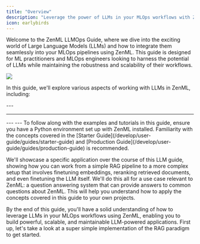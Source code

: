 ```yaml
---
title: "Overview"
description: "Leverage the power of LLMs in your MLOps workflows with ZenML."
icon: earlybirds
---
```


Welcome to the ZenML LLMOps Guide, where we dive into the exciting world of Large Language Models (LLMs) and how to integrate them seamlessly into your MLOps pipelines using ZenML. This guide is designed for ML practitioners and MLOps engineers looking to harness the potential of LLMs while maintaining the robustness and scalability of their workflows.
<Frame caption="ZenML simplifies the development and deployment of LLM-powered MLOps pipelines.">
  <img src="/_assets/user-guide/llms.avif" />
</Frame>


In this guide, we'll explore various aspects of working with LLMs in ZenML, including:

<Card title="RAG with ZenML" icon="robot" href="/develop/user-guide/guides/llmops-guide/rag-with-zenml" horizontal/>
<CardGroup cols={2}>
  <Card title="RAG in 85 lines of code" icon="code" href="/develop/user-guide/guides/llmops-guide/rag-with-zenml/rag-85-loc" horizontal/>
  <Card title="Understanding RAG" icon="book" href="/develop/user-guide/guides/llmops-guide/rag-with-zenml/understanding-rag" horizontal/>
  <Card title="Data ingestion and preprocessing" icon="database" href="/develop/user-guide/guides/llmops-guide/rag-with-zenml/data-ingestion" horizontal/>
  <Card title="Embeddings generation" icon="vector-square" href="/develop/user-guide/guides/llmops-guide/rag-with-zenml/embeddings-generation" horizontal/>
  <Card title="Storing embeddings in a vector database" icon="server" href="/develop/user-guide/guides/llmops-guide/rag-with-zenml/storing-embeddings-in-a-vector-database" horizontal/>
  <Card title="Basic RAG inference pipeline" icon="diagram-project" href="/develop/user-guide/guides/llmops-guide/rag-with-zenml/basic-rag-inference-pipeline" horizontal/>
</CardGroup>
---
<Card title="Evaluation and metrics" icon="chart-line" href="/develop/user-guide/guides/llmops-guide/evaluation" horizontal/>
<CardGroup cols={2}>
  <Card title="Evaluation in 65 lines of code" icon="code" href="/develop/user-guide/guides/llmops-guide/evaluation/evaluation-in-65-loc" horizontal/>
  <Card title="Retrieval evaluation" icon="magnifying-glass" href="/develop/user-guide/guides/llmops-guide/evaluation/retrieval" horizontal/>
  <Card title="Generation evaluation" icon="wand-magic-sparkles" href="/develop/user-guide/guides/llmops-guide/evaluation/generation" horizontal/>
  <Card title="Evaluation in practice" icon="flask" href="/develop/user-guide/guides/llmops-guide/evaluation/evaluation-in-practice" horizontal/>
</CardGroup>

---
<Card title="Reranking for better retrieval" icon="ranking-star" href="/develop/user-guide/guides/llmops-guide/reranking" horizontal/>

<CardGroup cols={2}>
  <Card title="Understanding reranking" icon="book" href="/develop/user-guide/guides/llmops-guide/reranking/understanding-reranking" horizontal/>
  <Card title="Implementing reranking in ZenML" icon="code" href="/develop/user-guide/guides/llmops-guide/reranking/implementing-reranking" horizontal/>
  <Card title="Evaluating reranking performance" icon="chart-line" href="/develop/user-guide/guides/llmops-guide/reranking/evaluating-reranking-performance" horizontal/>
</CardGroup>
---
<Card title="Improve retrieval by finetuning embeddings" icon="bullseye-arrow" href="/develop/user-guide/guides/llmops-guide/finetuning-embeddings"horizontal/>
<CardGroup cols={2}>
  <Card title="Synthetic data generation" icon="robot" href="/develop/user-guide/guides/llmops-guide/finetuning-embeddings/synthetic-data-generation" horizontal/>
  <Card title="Finetuning embeddings with Sentence Transformers" icon="brain" href="/develop/user-guide/guides/llmops-guide/finetuning-embeddings/finetuning-embeddings-with-sentence-transformers" horizontal/>
  <Card title="Evaluating finetuned embeddings" icon="chart-line" href="/develop/user-guide/guides/llmops-guide/finetuning-embeddings/evaluating-finetuned-embeddings" horizontal/>
</CardGroup>
---
<Card title="Finetuning LLMs with ZenML" icon="brain" href="/develop/user-guide/guides/llmops-guide/finetuning-llms" horizontal/>
To follow along with the examples and tutorials in this guide, ensure you have a Python environment set up with ZenML installed. Familiarity with the concepts covered in the [Starter Guide](/develop/user-guide/guides/starter-guide) and [Production Guide](/develop/user-guide/guides/production-guide) is recommended.

We'll showcase a specific application over the course of this LLM guide, showing how you can work from a simple RAG pipeline to a more complex setup that involves finetuning embeddings, reranking retrieved documents, and even finetuning the LLM itself. We'll do this all for a use case relevant to ZenML: a question answering system that can provide answers to common questions about ZenML. This will help you understand how to apply the concepts covered in this guide to your own projects.

By the end of this guide, you'll have a solid understanding of how to leverage LLMs in your MLOps workflows using ZenML, enabling you to build powerful, scalable, and maintainable LLM-powered applications. First up, let's take a look at a super simple implementation of the RAG paradigm to get started.
